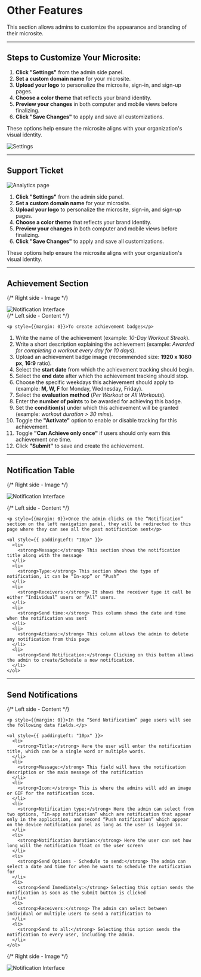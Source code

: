 # Other Features

This section allows admins to customize the appearance and branding of their microsite.

---

## Steps to Customize Your Microsite:

<div style={{ display: 'flex', alignItems: 'center', gap: '1rem', flexWrap: 'wrap' }}>

<div style={{ flex: 1, minWidth: '300px' }}>

1. **Click "Settings"** from the admin side panel.
2. **Set a custom domain name** for your microsite.
3. **Upload your logo** to personalize the microsite, sign-in, and sign-up pages.
4. **Choose a color theme** that reflects your brand identity.
5. **Preview your changes** in both computer and mobile views before finalizing.
6. **Click "Save Changes"** to apply and save all customizations.

These options help ensure the microsite aligns with your organization's visual identity.

</div>

<div style={{ flex: 1, minWidth: '300px' }}>

![Settings](/img/Other.webp)

</div>
</div>

---

## Support Ticket

<div style={{ display: 'flex', alignItems: 'center', gap: '1rem', flexWrap: 'wrap' }}>

<div style={{ flex: 1, minWidth: '300px' }}>

![Analytics page](/img/Other2.webp)

</div>
<div style={{ width: "350px" }}>

1. **Click "Settings"** from the admin side panel.
2. **Set a custom domain name** for your microsite.
3. **Upload your logo** to personalize the microsite, sign-in, and sign-up pages.
4. **Choose a color theme** that reflects your brand identity.
5. **Preview your changes** in both computer and mobile views before finalizing.
6. **Click "Save Changes"** to apply and save all customizations.

</div>

</div>

These options help ensure the microsite aligns with your organization's visual identity.

---

## Achievement Section

<div style={{
  display: 'flex',
  flexDirection: ['column', 'row'],
  gap: '2rem',
  margin: '2rem 0'
}} class="discription">


  {/* Right side - Image */}
  <div style={{
    flex: 1,
    display: 'flex',
    justifyContent: 'center',
    alignItems: 'flex-start'
  }}>
    <img 
      src="/img/Achievement2.webp" 
      alt="Notification Interface" 
      style={{
        maxWidth: '100%',
        height: 'auto',
        borderRadius: '8px',
        border: '1px solid #ddd'
      }}
    />
  </div>
  {/* Left side - Content */}
  <div style={{ flex: 1 }}>
    
    <p style={{margin: 0}}>To create achievement badges</p>
    
<ol>
    <li>Write the name of the achievement (example: <em>10-Day Workout Streak</em>).</li>
    <li>Write a short description explaining the achievement (example: <em>Awarded for completing a workout every day for 10 days</em>).</li>
    <li>Upload an achievement badge image (recommended size: <strong>1920 x 1080 px</strong>, <strong>16:9</strong> ratio).</li>
    <li>Select the <strong>start date</strong> from which the achievement tracking should begin.</li>
    <li>Select the <strong>end date</strong> after which the achievement tracking should stop.</li>
    <li>Choose the specific weekdays this achievement should apply to (example: <strong>M, W, F</strong> for Monday, Wednesday, Friday).</li>
    <li>Select the <strong>evaluation method</strong> (<em>Per Workout</em> or <em>All Workouts</em>).</li>
    <li>Enter the <strong>number of points</strong> to be awarded for achieving this badge.</li>
    <li>Set the <strong>condition(s)</strong> under which this achievement will be granted (example: <em>workout duration &gt; 30 mins</em>).</li>
    <li>Toggle the <strong>"Activate"</strong> option to enable or disable tracking for this achievement.</li>
    <li>Toggle <strong>"Can Achieve only once"</strong> if users should only earn this achievement one time.</li>
    <li>Click <strong>"Submit"</strong> to save and create the achievement.</li>
  </ol>

  </div>

</div>

---

## Notification Table

<div style={{
  display: 'flex',
  flexDirection: ['column'],
  gap: '2rem',
  margin: '2rem 0'
}} class="discription">


  {/* Right side - Image */}
  <div style={{
    flex: 1,
    display: 'flex',
    justifyContent: 'center',
    alignItems: 'flex-start'
  }}>
    <img 
      src="/img/Other3.webp" 
      alt="Notification Interface" 
      style={{
        maxWidth: '100%',
        height: 'auto',
        borderRadius: '8px',
        border: '1px solid #ddd'
      }}
    />
  </div>

  {/* Left side - Content */}
  <div style={{ flex: 1 }}>
    
    <p style={{margin: 0}}>Once the admin clicks on the “Notification” section on the left navigation panel, they will be redirected to this page where they can see all the past notification sent</p>
    
    <ol style={{ paddingLeft: "10px" }}>
      <li>
        <strong>Message:</strong> This section shows the notification title along with the message
      </li>
      <li>
        <strong>Type:</strong> This section shows the type of notification, it can be “In-app” or “Push”
      </li>
      <li>
        <strong>Receivers:</strong> It shows the receiver type it call be either “Individual” users or “All” users.
      </li>
      <li>
        <strong>Send time:</strong> This column shows the date and time when the notification was sent
      </li>
      <li>
        <strong>Actions:</strong> This column allows the admin to delete any notification from this page
      </li>
      <li>
        <strong>Send Notification:</strong> Clicking on this button allows the admin to create/Schedule a new notification.
      </li>
    </ol>
  </div>
</div>


---

## Send Notifications

<div style={{
  display: 'flex',
  flexDirection: ['column', 'row'],
  gap: '2rem',
  margin: '2rem 0'
}} class="discription">
  {/* Left side - Content */}
  <div style={{ flex: 1 }}>
    
    <p style={{margin: 0}}>In the “Send Notification” page users will see the following data fields.</p>
    
    <ol style={{ paddingLeft: "10px" }}>
      <li>
        <strong>Title:</strong> Here the user will enter the notification title, which can be a single word or multiple words.
      </li>
      <li>
        <strong>Message:</strong> This field will have the notification description or the main message of the notification
      </li>
      <li>
        <strong>Icon:</strong> This is where the admins will add an image or GIF for the notification icon.
      </li>
      <li>
        <strong>Notification type:</strong> Here the admin can select from two options, “In-app notification” which are notification that appear only in the application, and second “Push notification” which appear on the device notification panel as long as the user is logged in.
      </li>
      <li>
        <strong>Notification Duration:</strong> Here the user can set how long will the notification float on the user screen
      </li>
      <li>
        <strong>Send Options - Schedule to send:</strong> The admin can select a date and time for when he wants to schedule the notification for
      </li>
      <li>
        <strong>Send Immediately:</strong> Selecting this option sends the notification as soon as the submit button is clicked
      </li>
      <li>
        <strong>Receivers:</strong> The admin can select between individual or multiple users to send a notification to
      </li>
      <li>
        <strong>Send to all:</strong> Selecting this option sends the notification to every user, including the admin.
      </li>
    </ol>
  </div>

  {/* Right side - Image */}
  <div style={{
    flex: 1,
    display: 'flex',
    justifyContent: 'center',
    alignItems: 'flex-start'
  }}>
    <img 
      src="/img/Notification3.webp" 
      alt="Notification Interface" 
      style={{
        maxWidth: '100%',
        height: 'auto',
        borderRadius: '8px',
        border: '1px solid #ddd'
      }}
    />
  </div>
</div>